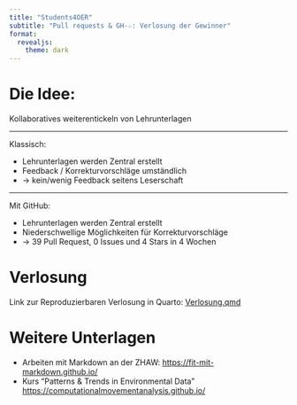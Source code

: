 ```yaml
---
title: "Students4OER"
subtitle: "Pull requests & GH-☆: Verlosung der Gewinner"
format:
  revealjs: 
    theme: dark
---
```



# Die Idee:

Kollaboratives weiterentickeln von Lehrunterlagen


---



Klassisch:

- Lehrunterlagen werden Zentral erstellt 
- Feedback / Korrekturvorschläge umständlich
- → kein/wenig Feedback seitens Leserschaft


---

Mit GitHub:

- Lehrunterlagen werden Zentral erstellt
- Niederschwellige Möglichkeiten für Korrekturvorschläge
- → 39 Pull Request, 0 Issues und 4 Stars in 4 Wochen


# Verlosung

Link zur Reproduzierbaren Verlosung in Quarto: [Verlosung.qmd](Verlosung.html){target="_blank"}

# Weitere Unterlagen

- Arbeiten mit Markdown an der ZHAW: <https://fit-mit-markdown.github.io/>
- Kurs "Patterns & Trends in Environmental Data" <https://computationalmovementanalysis.github.io/>



